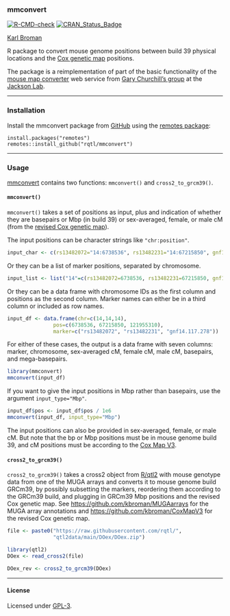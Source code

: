 ### mmconvert

[![R-CMD-check](https://github.com/rqtl/mmconvert/workflows/R-CMD-check/badge.svg)](https://github.com/rqtl/mmconvert/actions)
[![CRAN_Status_Badge](https://www.r-pkg.org/badges/version/mmconvert)](https://cran.r-project.org/package=mmconvert)

[Karl Broman](https://kbroman.org)

R package to convert mouse genome positions between build 39 physical locations and
the [Cox genetic map](https://doi.org/10.1534/genetics.109.105486) positions.

The package is a reimplementation of part of the basic functionality
of the [mouse map
converter](https://churchill-lab.jax.org/mousemapconverter) web
service from [Gary Churchill's
group](https://churchill-lab.jax.org/website/) at the [Jackson
Lab](https://jax.org).

---

### Installation

Install the mmconvert package from
[GitHub](https://github.com/rqtl/mmconvert) using the
[remotes package](https://remotes.r-lib.org):

    install.packages("remotes")
    remotes::install_github("rqtl/mmconvert")

---

### Usage

[mmconvert](https://github.com/rqtl/mmconvert) contains two functions:
`mmconvert()` and `cross2_to_grcm39()`.

#### `mmconvert()`

`mmconvert()` takes a set of positions as input, plus and
indication of whether they are basepairs or Mbp (in build 39) or
sex-averaged, female, or male cM (from the [revised Cox genetic
map](https://github.com/kbroman/CoxMapV3)).

The input positions can be character strings like `"chr:position"`.

```r
input_char <- c(rs13482072="14:6738536", rs13482231="14:67215850", gnf14.117.278="14:121955310")
```

Or they can be a list of marker positions, separated by chromosome.

```r
input_list <- list("14"=c(rs13482072=6738536, rs13482231=67215850, gnf14.117.278=121955310))
```

Or they can be a data frame with chromosome IDs as the first column
and positions as the second column. Marker names can either be in a
third column or included as row names.

```r
input_df <- data.frame(chr=c(14,14,14),
               pos=c(6738536, 67215850, 121955310),
               marker=c("rs13482072", "rs13482231", "gnf14.117.278"))
```

For either of these cases, the output is a data frame with seven
columns: marker, chromosome, sex-averaged cM, female cM, male cM,
basepairs, and mega-basepairs.

```r
library(mmconvert)
mmconvert(input_df)
```

If you want to give the input positions in Mbp rather than basepairs,
use the argument `input_type="Mbp"`.

```r
input_df$pos <- input_df$pos / 1e6
mmconvert(input_df, input_type="Mbp")
```

The input positions can also be provided in sex-averaged, female, or male cM.
But note that the bp or Mbp positions must be in mouse genome build
39, and cM positions must be according to the
[Cox Map V3](https://github.com/kbroman/CoxMapV3).

#### `cross2_to_grcm39()`

`cross2_to_grcm39()` takes a cross2 object from
[R/qtl2](https://kbroman.org/qtl2/) with mouse genotype data from one
of the MUGA arrays and converts it to mouse genome build GRCm39, by
possibly subsetting the markers, reordering them according to the
GRCm39 build, and plugging in GRCm39 Mbp positions and the revised Cox
genetic map. See <https://github.com/kbroman/MUGAarrays> for the
MUGA array annotations and <https://github.com/kbroman/CoxMapV3> for
the revised Cox genetic map.

```r
file <- paste0("https://raw.githubusercontent.com/rqtl/",
               "qtl2data/main/DOex/DOex.zip")

library(qtl2)
DOex <- read_cross2(file)

DOex_rev <- cross2_to_grcm39(DOex)
```

---

#### License

Licensed under [GPL-3](https://www.r-project.org/Licenses/GPL-3).

